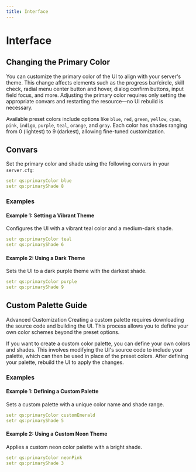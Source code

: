 ```yaml
---
title: Interface
---
```



# Interface

## Changing the Primary Color

You can customize the primary color of the UI to align with your server's theme. This change affects elements such as the progress bar/circle, skill check, radial menu center button and hover, dialog confirm buttons, input field focus, and more. Adjusting the primary color requires only setting the appropriate convars and restarting the resource—no UI rebuild is necessary.

Available preset colors include options like `blue`, `red`, `green`, `yellow`, `cyan`, `pink`, `indigo`, `purple`, `teal`, `orange`, and `gray`. Each color has shades ranging from 0 (lightest) to 9 (darkest), allowing fine-tuned customization.

## Convars

Set the primary color and shade using the following convars in your `server.cfg`:

```yaml
setr qs:primaryColor blue
setr qs:primaryShade 8
```

### Examples

#### Example 1: Setting a Vibrant Theme

Configures the UI with a vibrant teal color and a medium-dark shade.

```yaml
setr qs:primaryColor teal
setr qs:primaryShade 6
```

#### Example 2: Using a Dark Theme

Sets the UI to a dark purple theme with the darkest shade.

```yaml
setr qs:primaryColor purple
setr qs:primaryShade 9
```

## Custom Palette Guide

<Alert variant="info" className="mb-4">
  <AlertTitle>Advanced Customization</AlertTitle>
  <AlertDescription>
    Creating a custom palette requires downloading the source code and building the UI. This process allows you to define your own color schemes beyond the preset options.
  </AlertDescription>
</Alert>

If you want to create a custom color palette, you can define your own colors and shades. This involves modifying the UI's source code to include your palette, which can then be used in place of the preset colors. After defining your palette, rebuild the UI to apply the changes.

### Examples

#### Example 1: Defining a Custom Palette

Sets a custom palette with a unique color name and shade range.

```yaml
setr qs:primaryColor customEmerald
setr qs:primaryShade 5
```

#### Example 2: Using a Custom Neon Theme

Applies a custom neon color palette with a bright shade.

```yaml
setr qs:primaryColor neonPink
setr qs:primaryShade 3
```